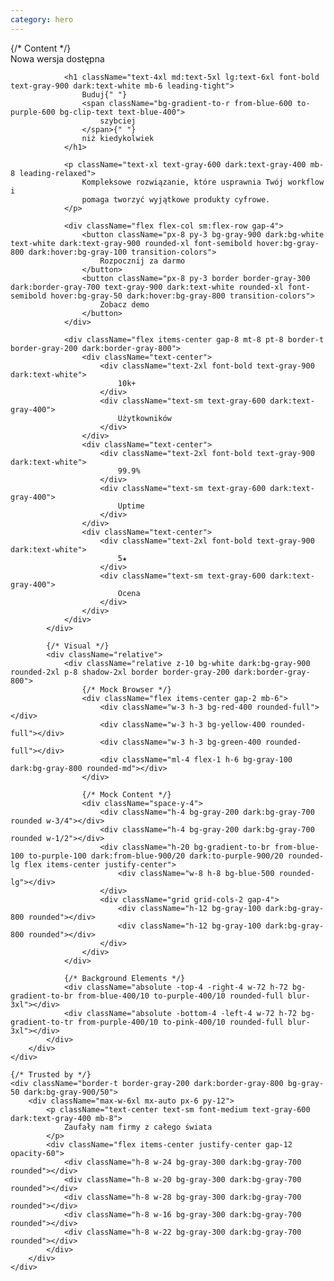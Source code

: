 ```yaml
---
category: hero
---
```


<section className="relative bg-white dark:bg-gray-900 overflow-hidden">
    <div className="max-w-6xl mx-auto px-6 py-20 md:py-32">
        <div className="grid gap-12 lg:grid-cols-2 lg:gap-16 items-center">
            {/* Content */}
            <div className="max-w-xl">
                <div className="inline-flex items-center px-3 py-1 rounded-full bg-blue-50 dark:bg-blue-900/20 border border-blue-200 dark:border-blue-800 mb-6">
                    <span className="w-2 h-2 bg-blue-500 rounded-full mr-2"></span>
                    <span className="text-sm font-medium text-blue-700 dark:text-blue-300">
                        Nowa wersja dostępna
                    </span>
                </div>

                <h1 className="text-4xl md:text-5xl lg:text-6xl font-bold text-gray-900 dark:text-white mb-6 leading-tight">
                    Buduj{" "}
                    <span className="bg-gradient-to-r from-blue-600 to-purple-600 bg-clip-text text-blue-400">
                        szybciej
                    </span>{" "}
                    niż kiedykolwiek
                </h1>

                <p className="text-xl text-gray-600 dark:text-gray-400 mb-8 leading-relaxed">
                    Kompleksowe rozwiązanie, które usprawnia Twój workflow i
                    pomaga tworzyć wyjątkowe produkty cyfrowe.
                </p>

                <div className="flex flex-col sm:flex-row gap-4">
                    <button className="px-8 py-3 bg-gray-900 dark:bg-white text-white dark:text-gray-900 rounded-xl font-semibold hover:bg-gray-800 dark:hover:bg-gray-100 transition-colors">
                        Rozpocznij za darmo
                    </button>
                    <button className="px-8 py-3 border border-gray-300 dark:border-gray-700 text-gray-900 dark:text-white rounded-xl font-semibold hover:bg-gray-50 dark:hover:bg-gray-800 transition-colors">
                        Zobacz demo
                    </button>
                </div>

                <div className="flex items-center gap-8 mt-8 pt-8 border-t border-gray-200 dark:border-gray-800">
                    <div className="text-center">
                        <div className="text-2xl font-bold text-gray-900 dark:text-white">
                            10k+
                        </div>
                        <div className="text-sm text-gray-600 dark:text-gray-400">
                            Użytkowników
                        </div>
                    </div>
                    <div className="text-center">
                        <div className="text-2xl font-bold text-gray-900 dark:text-white">
                            99.9%
                        </div>
                        <div className="text-sm text-gray-600 dark:text-gray-400">
                            Uptime
                        </div>
                    </div>
                    <div className="text-center">
                        <div className="text-2xl font-bold text-gray-900 dark:text-white">
                            5★
                        </div>
                        <div className="text-sm text-gray-600 dark:text-gray-400">
                            Ocena
                        </div>
                    </div>
                </div>
            </div>

            {/* Visual */}
            <div className="relative">
                <div className="relative z-10 bg-white dark:bg-gray-900 rounded-2xl p-8 shadow-2xl border border-gray-200 dark:border-gray-800">
                    {/* Mock Browser */}
                    <div className="flex items-center gap-2 mb-6">
                        <div className="w-3 h-3 bg-red-400 rounded-full"></div>
                        <div className="w-3 h-3 bg-yellow-400 rounded-full"></div>
                        <div className="w-3 h-3 bg-green-400 rounded-full"></div>
                        <div className="ml-4 flex-1 h-6 bg-gray-100 dark:bg-gray-800 rounded-md"></div>
                    </div>

                    {/* Mock Content */}
                    <div className="space-y-4">
                        <div className="h-4 bg-gray-200 dark:bg-gray-700 rounded w-3/4"></div>
                        <div className="h-4 bg-gray-200 dark:bg-gray-700 rounded w-1/2"></div>
                        <div className="h-20 bg-gradient-to-br from-blue-100 to-purple-100 dark:from-blue-900/20 dark:to-purple-900/20 rounded-lg flex items-center justify-center">
                            <div className="w-8 h-8 bg-blue-500 rounded-lg"></div>
                        </div>
                        <div className="grid grid-cols-2 gap-4">
                            <div className="h-12 bg-gray-100 dark:bg-gray-800 rounded"></div>
                            <div className="h-12 bg-gray-100 dark:bg-gray-800 rounded"></div>
                        </div>
                    </div>
                </div>

                {/* Background Elements */}
                <div className="absolute -top-4 -right-4 w-72 h-72 bg-gradient-to-br from-blue-400/10 to-purple-400/10 rounded-full blur-3xl"></div>
                <div className="absolute -bottom-4 -left-4 w-72 h-72 bg-gradient-to-tr from-purple-400/10 to-pink-400/10 rounded-full blur-3xl"></div>
            </div>
        </div>
    </div>

    {/* Trusted by */}
    <div className="border-t border-gray-200 dark:border-gray-800 bg-gray-50 dark:bg-gray-900/50">
        <div className="max-w-6xl mx-auto px-6 py-12">
            <p className="text-center text-sm font-medium text-gray-600 dark:text-gray-400 mb-8">
                Zaufały nam firmy z całego świata
            </p>
            <div className="flex items-center justify-center gap-12 opacity-60">
                <div className="h-8 w-24 bg-gray-300 dark:bg-gray-700 rounded"></div>
                <div className="h-8 w-20 bg-gray-300 dark:bg-gray-700 rounded"></div>
                <div className="h-8 w-28 bg-gray-300 dark:bg-gray-700 rounded"></div>
                <div className="h-8 w-16 bg-gray-300 dark:bg-gray-700 rounded"></div>
                <div className="h-8 w-22 bg-gray-300 dark:bg-gray-700 rounded"></div>
            </div>
        </div>
    </div>

</section>
